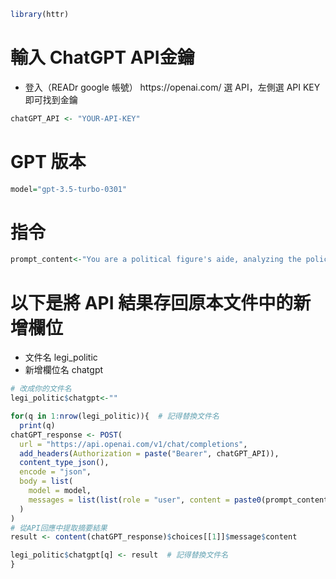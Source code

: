 ```r
library(httr)
```

# 輸入 ChatGPT API金鑰
* 登入（READr google 帳號） https://openai.com/ 選 API，左側選 API KEY 即可找到金鑰
```r
chatGPT_API <- "YOUR-API-KEY"
```

# GPT 版本
```r
model="gpt-3.5-turbo-0301"
```

# 指令
```r
prompt_content<-"You are a political figure's aide, analyzing the policy proposals of an electoral opponent. Extract one to three objects from the following text in Traditional Chinese, and separate them with commas. Do not provide additional explanations. If unable to analyze, respond with 'don't know."
```

# 以下是將 API 結果存回原本文件中的新增欄位
* 文件名 legi_politic
* 新增欄位名 chatgpt
```r
# 改成你的文件名
legi_politic$chatgpt<-""

for(q in 1:nrow(legi_politic)){  # 記得替換文件名
  print(q)
chatGPT_response <- POST(
  url = "https://api.openai.com/v1/chat/completions",
  add_headers(Authorization = paste("Bearer", chatGPT_API)),
  content_type_json(),
  encode = "json",
  body = list(
    model = model,
    messages = list(list(role = "user", content = paste0(prompt_content,legi_politic$content[q])))
  )
)
# 從API回應中提取摘要結果
result <- content(chatGPT_response)$choices[[1]]$message$content

legi_politic$chatgpt[q] <- result  # 記得替換文件名
}
```